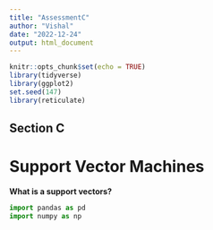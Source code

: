 ```yaml
---
title: "AssessmentC"
author: "Vishal"
date: "2022-12-24"
output: html_document
---
```


```r
knitr::opts_chunk$set(echo = TRUE)
library(tidyverse)
library(ggplot2)
set.seed(147)
library(reticulate)
```

## Section C
# Support  Vector Machines

**What is a support vectors? **

```python
import pandas as pd
import numpy as np

```